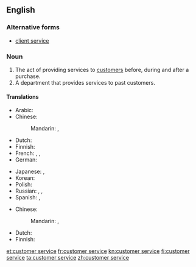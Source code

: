 ==English==
{{wikipedia}}

===Alternative forms===
* [[client service]]

===Noun===
{{en-noun|head=[[customer]] [[service]]|-}}

# The act of providing services to [[customer]]s before, during and after a purchase.
# A department that provides services to past customers.

====Translations====
{{trans-top|act of providing services}}
* Arabic: {{t-|ar|خدمة العملاء|f|tr=xídmat al-ʿumalāʾ|sc=Arab}}
* Chinese:
*: Mandarin: {{t|zh|顧客服務|sc=Hani}}, {{t|zh|顾客服务|tr=gùkè fúwù|sc=Hani}}
* Dutch: {{t-|nl|klantenservice|m|f}}
* Finnish: {{t+|fi|asiakaspalvelu}}
* French: {{t-|fr|service client|m}}, {{t+|fr|service clientèle|m}}, {{t-|fr|service à la clientèle|m}}
* German: {{t-|de|Kundendienst|m}}
{{trans-mid}}
* Japanese: {{t-|ja|顧客サービス|tr=kokyaku sābisu|sc=Jpan}}, {{qualifier|after service}} {{t-|ja|アフターサービス|tr=afutāsābisu|sc=Jpan}}
* Korean: {{t-|ko|고객 서비스|tr=gogaek seobiseu|sc=Kore}}
* Polish: {{t-|pl|obsługa klientów|f}}
* Russian: {{t-|ru|обслуживание клиентов|n|tr=obslúživanije klijéntov|sc=Cyrl}}, {{t-|ru|служба работы с покупателями|f|tr=slúžba rabóty s pokupáteljami|sc=Cyrl}}, {{t+|ru|сервис|m|tr=sɛ́rvis|sc=Cyrl}}
* Spanish: {{t-|es|servicio de atención al cliente|m}}, {{t-|es|servicio al cliente|m}}
{{trans-bottom}}

{{trans-top|department}}
* Chinese:
*: Mandarin: {{t|zh|顧客服務部|sc=Hani}}, {{t|zh|顾客服务部|tr=gùkè fúwùbù|sc=Hani}}
{{trans-mid}}
* Dutch: {{t-|nl|klantenservice|m|f}}
* Finnish: {{t+|fi|asiakaspalvelu}}
{{trans-bottom}}

[[et:customer service]]
[[fr:customer service]]
[[kn:customer service]]
[[fi:customer service]]
[[ta:customer service]]
[[zh:customer service]]